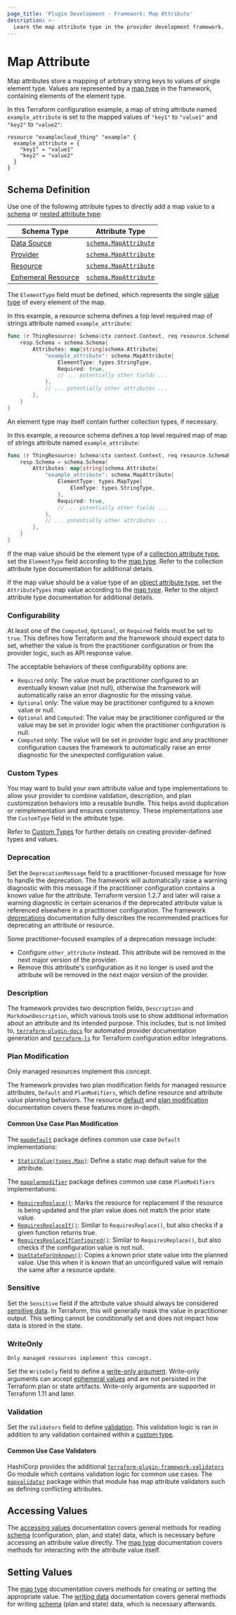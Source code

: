 ```yaml
---
page_title: 'Plugin Development - Framework: Map Attribute'
description: >-
  Learn the map attribute type in the provider development framework.
---
```


# Map Attribute

Map attributes store a mapping of arbitrary string keys to values of single element type. Values are represented by a [map type](/terraform/plugin/framework/handling-data/types/map) in the framework, containing elements of the element type.

In this Terraform configuration example, a map of string attribute named `example_attribute` is set to the mapped values of `"key1"` to `"value1"` and `"key2"` to `"value2"`:

```hcl
resource "examplecloud_thing" "example" {
  example_attribute = {
    "key1" = "value1"
    "key2" = "value2"
  }
}
```

## Schema Definition

Use one of the following attribute types to directly add a map value to a [schema](/terraform/plugin/framework/handling-data/schemas) or [nested attribute type](/terraform/plugin/framework/handling-data/attributes#nested-attribute-types):

| Schema Type | Attribute Type |
|-------------|----------------|
| [Data Source](/terraform/plugin/framework/data-sources) | [`schema.MapAttribute`](https://pkg.go.dev/github.com/hashicorp/terraform-plugin-framework/datasource/schema#MapAttribute) |
| [Provider](/terraform/plugin/framework/provider) | [`schema.MapAttribute`](https://pkg.go.dev/github.com/hashicorp/terraform-plugin-framework/provider/schema#MapAttribute) |
| [Resource](/terraform/plugin/framework/resources) | [`schema.MapAttribute`](https://pkg.go.dev/github.com/hashicorp/terraform-plugin-framework/resource/schema#MapAttribute) |
| [Ephemeral Resource](/terraform/plugin/framework/ephemeral-resources) | [`schema.MapAttribute`](https://pkg.go.dev/github.com/hashicorp/terraform-plugin-framework/ephemeral/schema#MapAttribute) |

The `ElementType` field must be defined, which represents the single [value type](/terraform/plugin/framework/handling-data/types) of every element of the map.

In this example, a resource schema defines a top level required map of strings attribute named `example_attribute`:

```go
func (r ThingResource) Schema(ctx context.Context, req resource.SchemaRequest, resp *resource.SchemaResponse) {
    resp.Schema = schema.Schema{
        Attributes: map[string]schema.Attribute{
            "example_attribute": schema.MapAttribute{
                ElementType: types.StringType,
                Required: true,
                // ... potentially other fields ...
            },
            // ... potentially other attributes ...
        },
    }
}
```

An element type may itself contain further collection types, if necessary.

In this example, a resource schema defines a top level required map of map of strings attribute named `example_attribute`:

```go
func (r ThingResource) Schema(ctx context.Context, req resource.SchemaRequest, resp *resource.SchemaResponse) {
    resp.Schema = schema.Schema{
        Attributes: map[string]schema.Attribute{
            "example_attribute": schema.MapAttribute{
                ElementType: types.MapType{
                    ElemType: types.StringType,
                },
                Required: true,
                // ... potentially other fields ...
            },
            // ... potentially other attributes ...
        },
    }
}
```

If the map value should be the element type of a [collection attribute type](/terraform/plugin/framework/handling-data/attributes#collection-attribute-types), set the `ElementType` field according to the [map type](/terraform/plugin/framework/handling-data/types/map). Refer to the collection attribute type documentation for additional details.

If the map value should be a value type of an [object attribute type](/terraform/plugin/framework/handling-data/attributes#object-attribute-type), set the `AttributeTypes` map value according to the [map type](/terraform/plugin/framework/handling-data/types/map). Refer to the object attribute type documentation for additional details.

### Configurability

At least one of the `Computed`, `Optional`, or `Required` fields must be set to `true`. This defines how Terraform and the framework should expect data to set, whether the value is from the practitioner configuration or from the provider logic, such as API response value.

The acceptable behaviors of these configurability options are:

- `Required` only: The value must be practitioner configured to an eventually known value (not null), otherwise the framework will automatically raise an error diagnostic for the missing value.
- `Optional` only: The value may be practitioner configured to a known value or null.
- `Optional` and `Computed`: The value may be practitioner configured or the value may be set in provider logic when the practitioner configuration is null.
- `Computed` only: The value will be set in provider logic and any practitioner configuration causes the framework to automatically raise an error diagnostic for the unexpected configuration value.

### Custom Types

You may want to build your own attribute value and type implementations to allow your provider to combine validation, description, and plan customization behaviors into a reusable bundle. This helps avoid duplication or reimplementation and ensures consistency. These implementations use the `CustomType` field in the attribute type.

Refer to [Custom Types](/terraform/plugin/framework/handling-data/types/custom) for further details on creating provider-defined types and values.

### Deprecation

Set the `DeprecationMessage` field to a practitioner-focused message for how to handle the deprecation. The framework will automatically raise a warning diagnostic with this message if the practitioner configuration contains a known value for the attribute. Terraform version 1.2.7 and later will raise a warning diagnostic in certain scenarios if the deprecated attribute value is referenced elsewhere in a practitioner configuration. The framework [deprecations](/terraform/plugin/framework/deprecations) documentation fully describes the recommended practices for deprecating an attribute or resource.

Some practitioner-focused examples of a deprecation message include:

- Configure `other_attribute` instead. This attribute will be removed in the next major version of the provider.
- Remove this attribute's configuration as it no longer is used and the attribute will be removed in the next major version of the provider.

### Description

The framework provides two description fields, `Description` and `MarkdownDescription`, which various tools use to show additional information about an attribute and its intended purpose. This includes, but is not limited to, [`terraform-plugin-docs`](https://github.com/hashicorp/terraform-plugin-docs) for automated provider documentation generation and [`terraform-ls`](https://github.com/hashicorp/terraform-ls) for Terraform configuration editor integrations.

### Plan Modification

<Highlight>

Only managed resources implement this concept.

</Highlight>

The framework provides two plan modification fields for managed resource attributes, `Default` and `PlanModifiers`, which define resource and attribute value planning behaviors. The resource [default](/terraform/plugin/framework/resources/default) and [plan modification](/terraform/plugin/framework/resources/plan-modification) documentation covers these features more in-depth.

#### Common Use Case Plan Modification

The [`mapdefault`](https://pkg.go.dev/github.com/hashicorp/terraform-plugin-framework/resource/schema/mapdefault) package defines common use case `Default` implementations:

- [`StaticValue(types.Map)`](https://pkg.go.dev/github.com/hashicorp/terraform-plugin-framework/resource/schema/mapdefault#StaticValue): Define a static map default value for the attribute.

The [`mapplanmodifier`](https://pkg.go.dev/github.com/hashicorp/terraform-plugin-framework/resource/schema/mapplanmodifier) package defines common use case `PlanModifiers` implementations:

- [`RequiresReplace()`](https://pkg.go.dev/github.com/hashicorp/terraform-plugin-framework/resource/schema/mapplanmodifier#RequiresReplace): Marks the resource for replacement if the resource is being updated and the plan value does not match the prior state value.
- [`RequiresReplaceIf()`](https://pkg.go.dev/github.com/hashicorp/terraform-plugin-framework/resource/schema/mapplanmodifier#RequiresReplaceIf): Similar to `RequiresReplace()`, but also checks if a given function returns true.
- [`RequiresReplaceIfConfigured()`](https://pkg.go.dev/github.com/hashicorp/terraform-plugin-framework/resource/schema/mapplanmodifier#RequiresReplaceIfConfigured): Similar to `RequiresReplace()`, but also checks if the configuration value is not null.
- [`UseStateForUnknown()`](https://pkg.go.dev/github.com/hashicorp/terraform-plugin-framework/resource/schema/mapplanmodifier#UseStateForUnknown): Copies a known prior state value into the planned value. Use this when it is known that an unconfigured value will remain the same after a resource update.

### Sensitive

Set the `Sensitive` field if the attribute value should always be considered [sensitive data](/terraform/language/state/sensitive-data). In Terraform, this will generally mask the value in practitioner output. This setting cannot be conditionally set and does not impact how data is stored in the state.

### WriteOnly

<Highlight>

    Only managed resources implement this concept.

</Highlight>

Set the `WriteOnly` field to define a [write-only argument](/terraform/plugin/framework/resources/write-only-arguments).
Write-only arguments can accept [ephemeral values](/terraform/language/resources/ephemeral)
and are not persisted in the Terraform plan or state artifacts. Write-only arguments are supported in Terraform 1.11 and later.

### Validation

Set the `Validators` field to define [validation](/terraform/plugin/framework/validation#attribute-validation). This validation logic is ran in addition to any validation contained within a [custom type](#custom-types).

#### Common Use Case Validators

HashiCorp provides the additional [`terraform-plugin-framework-validators`](https://pkg.go.dev/github.com/hashicorp/terraform-plugin-framework-validators) Go module which contains validation logic for common use cases. The [`mapvalidator`](https://pkg.go.dev/github.com/hashicorp/terraform-plugin-framework-validators/mapvalidator) package within that module has map attribute validators such as defining conflicting attributes.

## Accessing Values

The [accessing values](/terraform/plugin/framework/handling-data/accessing-values) documentation covers general methods for reading [schema](/terraform/plugin/framework/handling-data/schemas) (configuration, plan, and state) data, which is necessary before accessing an attribute value directly. The [map type](/terraform/plugin/framework/handling-data/types/map#accessing-values) documentation covers methods for interacting with the attribute value itself.

## Setting Values

The [map type](/terraform/plugin/framework/handling-data/types/map#setting-values) documentation covers methods for creating or setting the appropriate value. The [writing data](/terraform/plugin/framework/handling-data/writing-state) documentation covers general methods for writing [schema](/terraform/plugin/framework/handling-data/schemas) (plan and state) data, which is necessary afterwards.
